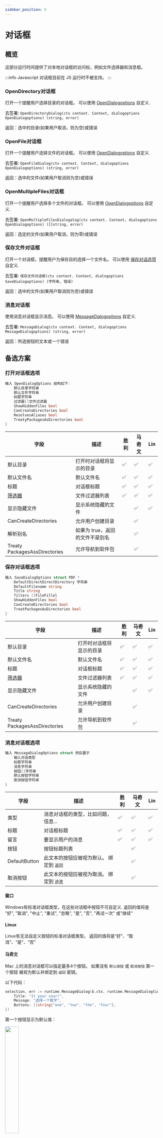 ```yaml
---
sidebar_position: 5
---
```


# 对话框

## 概览

这部分运行时间提供了对本地对话框的访问权，例如文件选择器和消息框。

:::info Javascript
  对话框目前在 JS 运行时不被支持。
:::

### OpenDirectory对话框

打开一个提醒用户选择目录的对话框。 可以使用 [OpenDialogoptions](#opendialogoptions) 自定义.

去签署: `OpenDirectoryDialog(ctx context. Context, dialogoptions OpenDialogoptions) (string, error)`

返回：选中的目录(如果用户取消，则为空)或错误


### OpenFile对话框

打开一个提醒用户选择文件的对话框。 可以使用 [OpenDialogoptions](#opendialogoptions) 自定义.

去签署: `OpenFileDialog(ctx context. Context, dialogoptions OpenDialogoptions) (string, error)`

返回：选中的文件(如果用户取消则为空)或错误



### OpenMultipleFiles对话框

打开一个提醒用户选择多个文件的对话框。 可以使用 [OpenDialogoptions](#opendialogoptions) 自定义.

去签署: `OpenMultipleFilesDialogalog(ctx context. Context, dialogoptions OpenDialogoptions) ([]string, error)`

返回：选定的文件(如果用户取消，则为零)或错误



### 保存文件对话框

打开一个对话框，提醒用户为保存目的选择一个文件名。 可以使用 [保存对话选项](#savedialogoptions) 自定义.

去签署: `保存文件对话框(ctx context. Context, dialogoptions SaveDialogoptions) (字符串, 错误)`

返回：选中的文件(如果用户取消则为空)或错误



### 消息对话框

使用消息对话框显示消息。 可以使用 [MessageDialogoptions](#messagedialogoptions) 自定义.

去签署: `MessageDialog(ctx context. Context, dialogoptions MessageDialogoptions) (string, error)`

返回：所选按钮的文本或一个错误

## 备选方案

### 打开对话框选项

```go
输入 OpenDialogOptions 结构如下:
    默认目录字符串
    默认文件字符串
    标题字符串
    过滤器[]文件过滤器
    ShowHiddenFiles bool
    CanCreateDirectories bool
    ResolvesAliases bool
    TreatyPackagesAsDirectories bool
}
```
| 字段                            | 描述                 | 胜利 | 马奇文 | Lin |
| ----------------------------- | ------------------ | -- | --- | --- |
| 默认目录                          | 打开时对话框将显示的目录       | ✅  | ✅   | ✅   |
| 默认文件名                         | 默认文件名              | ✅  | ✅   | ✅   |
| 标题                            | 对话框标题              | ✅  | ✅   | ✅   |
| [筛选器](#filefilter)            | 文件过滤器列表            | ✅  | ✅   | ✅   |
| 显示隐藏文件                        | 显示系统隐藏的文件          |    | ✅   | ✅   |
| CanCreateDirectories          | 允许用户创建目录           |    | ✅   |     |
| 解析别名                          | 如果为 true，返回的文件不是别名 |    | ✅   |     |
| Treaty PackagesAssDirectories | 允许导航到软件包           |    | ✅   |     |


### 保存对话框选项

```go
输入 SaveDialogOptions struct PDF *
    DefaultDirectDirectDirectory 字符串
    DefaultFilename string
    Title string
    filters []FileFillel
    ShowHiddenFiles bool
    CanCreateDirectories bool
    TreatPackagesAsDirectories bool
}
```

| 字段                            | 描述           | 胜利 | 马奇文 | Lin |
| ----------------------------- | ------------ | -- | --- | --- |
| 默认目录                          | 打开时对话框将显示的目录 | ✅  | ✅   | ✅   |
| 默认文件名                         | 默认文件名        | ✅  | ✅   | ✅   |
| 标题                            | 对话框标题        | ✅  | ✅   | ✅   |
| [筛选器](#filefilter)            | 文件过滤器列表      | ✅  | ✅   | ✅   |
| 显示隐藏文件                        | 显示系统隐藏的文件    |    | ✅   | ✅   |
| CanCreateDirectories          | 允许用户创建目录     |    | ✅   |     |
| Treaty PackagesAssDirectories | 允许导航到软件包     |    | ✅   |     |

### 消息对话框选项

```go
输入 MessageDialogOptions struct 然后置于
    输入对话类型
    标题字符串
    消息字符串
    按钮[]字符串
    默认按钮字符串
    取消按钮字符串
}
```
| 字段            | 描述                     | 胜利 | 马奇文 | Lin |
| ------------- | ---------------------- | -- | --- | --- |
| 类型            | 消息对话框的类型，比如问题，信息...    | ✅  | ✅   | ✅   |
| 标题            | 对话框标题                  | ✅  | ✅   | ✅   |
| 留言            | 要显示用户的消息               | ✅  | ✅   | ✅   |
| 按钮            | 按钮标题列表                 |    | ✅   |     |
| DefaultButton | 此文本的按钮应被视为默认。 绑定到 `返回` |    | ✅   |     |
| 取消按钮          | 此文本的按钮应被视为取消。 绑定到 `逃逸` |    | ✅   |     |

#### 窗口

Windows有标准对话框类型，在这些对话框中按钮不可自定义. 返回的值将是 "好", "取消", "中止", "重试", "忽略", "是", "否", "再试一次" 或"继续"

#### Linux

Linux有无法自定义按钮的标准对话框类型。 返回的值将是“好”、“取消”、“是”、“否”

#### 马奇文

Mac 上的消息对话框可以指定最多4个按钮。 如果没有 `默认按钮` 或 `取消按钮` 第一个按钮 被视为默认并绑定到 `返回` 密钥。

以下代码：
```go
selection, err := runtime.MessageDialog(b.ctx, runtime.MessageDialogtions.pdf.
    Title: "It your cour!",
    Message: "选择一个数字",
    Buttons: []string{"one", "two", "the", "four"},
})
```
第一个按钮显示为默认值：
<div class="text--center">
    <img src="/img/runtime/dialog_no_defaults.png" width="30%" style={{"box-shadow": "rgb(255 255 >
</div>

<br/>

如果我们指定 `默认按钮` 为“双重”：
```go
选项，err := runtime.MessageDialog(b.ctx)，运行时间。 文章对话选项
    标题：“这是你回来的！ ,
    消息：“选择一个数字”，
    按钮：[]string{"one", "2", "the", "four"},
    DefaultButton: "tw",
})
```
第二个按钮显示为默认。 当 `返回` 按下时，返回值“2”。
<div class="text--center">
    <img src="/img/runtime/dialog_default_button.png" width="30%" style={{"box-shadow": "rgb(255 255 >
</div>

<br/>

如果我们现在指定 `取消按钮` 为“三”：
```go
选项，err := runtime.MessageDialog(b.ctx)，运行时间。 文章对话选项
    标题：“这是你回来的！ ,
    消息：“选择一个数字”，
    按钮: []string{"one", "two", "the", "four"},
    DefaultButton: "tw",
    CancelButton: "the",
})
```
带有"三"的按钮显示在对话框底部。 当 `逃逸` 被按下时，返回"3"的值：
<div class="text--center">
    <img src="/img/runtime/dialog_default_cancel.png" width="30%" style={{"box-shadow": "rgb(255 255 >
</div>

<br/>
<br/>
<br/>


#### DialogType

```go
const (
        InfoDialog 对话类型 = "info"
        警告对话类型 = "警告"
        错误对话类型 = "错误"
        问卷对话类型 = "问题"
)
```

### 文件过滤器

```go
输入 FileFile/FilleFille struct v.
    Displayname 字符串 // 过滤信息 EG: "图像文件 (*.jpg, *). ng)"
    模式字符串 // 半colon 分隔扩展列表, EG: "*.jpg;*.png"
}
```

#### 窗口

Windows 允许您在对话框中使用多个文件过滤器。 每个文件过滤器将在 对话框中作为单独条目显示：

<div class="text--center">
    <img src="/img/runtime/dialog_win_filters.png" width="50%" style={{"box-shadow": "rgb(255 255 >
</div>

<br/>
<br/>
<br/>

#### Linux

Linux允许您在对话框中使用多个文件过滤器。 每个文件过滤器将在 对话框中作为单独条目显示：

<div class="text--center">
  <img src="/img/runtime/dialog_lin_filters.png" width="50%" style={{"box-shadow": "rgb(255 255 >
</div>

<br/>
<br/>
<br/>


#### 马奇文

Mac 对话框仅有筛选文件的一组模式的概念。 如果提供了多个文件过滤器， Wail将使用定义的所有模式。

示例：
```go
    选项，err := runtime.OpenFileDialog(b.ctx)，运行时间。 penDialogOptions
        标题：“选择文件”，
        过滤器：[]运行时间。 ileFilter@un.org

                Displayname: "Images (*. ng;*。 pg)",
                模式: "*.png;*. pg",
            }, 主席:
                DisplayName: "Videos (*). ov;*.mp4)",
                模式: "*.mov;*. p4",
            },
        },
})
```
这将导致打开文件对话框使用 `*.png,*.jpg,*.mov,*mp4` 作为过滤器。
